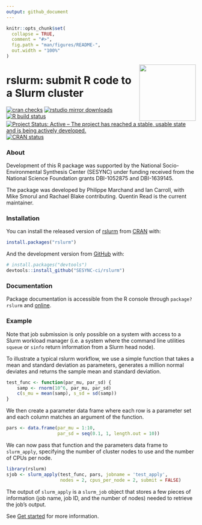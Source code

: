 ```yaml
---
output: github_document
---
```


<!-- README.md is generated from README.Rmd. Please edit that file -->

```r
knitr::opts_chunk$set(
  collapse = TRUE,
  comment = "#>",
  fig.path = "man/figures/README-",
  out.width = "100%"
)
```

<img src="logo_slurm.png" align="right" width=150px>  

# rslurm: submit R code to a Slurm cluster

<!-- badges: start -->
[![cran checks](https://cranchecks.info/badges/worst/rslurm)](https://CRAN.R-project.org/web/checks/check_results_rslurm.html)
[![rstudio mirror downloads](https://cranlogs.r-pkg.org/badges/rslurm)](https://CRAN.R-project.org/package=rslurm)
[![R build status](https://github.com/SESYNC-ci/rslurm/workflows/R-CMD-check/badge.svg)](https://github.com/SESYNC-ci/rslurm/actions)
[![Project Status: Active – The project has reached a stable, usable state and is being actively developed.](https://www.repostatus.org/badges/latest/active.svg)](https://www.repostatus.org/#active)
[![CRAN status](https://www.r-pkg.org/badges/version/rslurm)](https://CRAN.R-project.org/package=rslurm)
<!-- badges: end -->

### About

Development of this R package was supported by the National Socio-Environmental Synthesis Center (SESYNC) under funding received from the National Science Foundation grants DBI-1052875 and DBI-1639145.

The package was developed by Philippe Marchand and Ian Carroll, with Mike Smorul and Rachael Blake contributing. Quentin Read is the current maintainer.


### Installation

You can install the released version of [rslurm](https://cran.r-project.org/package=rslurm) from [CRAN](https://CRAN.R-project.org) with:

``` r
install.packages("rslurm")
```

And the development version from [GitHub](https://github.com/SESYNC-ci/rslurm) with:

``` r
# install.packages("devtools")
devtools::install_github("SESYNC-ci/rslurm")
```

### Documentation

Package documentation is accessible from the R console through `package?rslurm`
and [online](https://sesync-ci.github.io/rslurm).

### Example

Note that job submission is only possible on a system with access to a Slurm workload manager
(i.e. a system where the command line utilities `squeue` or `sinfo` return
information from a Slurm head node).

To illustrate a typical rslurm workflow, we use a simple function that takes
a mean and standard deviation as parameters, generates a million normal deviates
and returns the sample mean and standard deviation.

```r
test_func <- function(par_mu, par_sd) {
    samp <- rnorm(10^6, par_mu, par_sd)
    c(s_mu = mean(samp), s_sd = sd(samp))
}
```

We then create a parameter data frame where each row is a parameter set and each
column matches an argument of the function.

```r
pars <- data.frame(par_mu = 1:10,
                   par_sd = seq(0.1, 1, length.out = 10))
```

We can now pass that function and the parameters data frame to `slurm_apply`,
specifying the number of cluster nodes to use and the number of CPUs per node.

```r
library(rslurm)
sjob <- slurm_apply(test_func, pars, jobname = 'test_apply',
                    nodes = 2, cpus_per_node = 2, submit = FALSE)
```

The output of `slurm_apply` is a `slurm_job` object that stores a few pieces of 
information (job name, job ID, and the number of nodes) needed to retrieve the
job's output.

See [Get started](https://sesync-ci.github.io/rslurm/articles/rslurm.html) for more information.  
